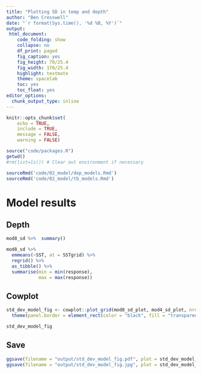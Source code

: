 ```yaml
---
title: "Plotting SD in temp and depth"
author: "Ben Cresswell"
date: "`r format(Sys.time(), '%d %B, %Y')`"
output: 
 html_document:
    code_folding: show
    collapse: no
    df_print: paged
    fig_caption: yes
    fig_height: 70/25.4
    fig_width: 170/25.4
    highlight: textmate
    theme: spacelab
    toc: yes
    toc_float: yes
editor_options: 
  chunk_output_type: inline
---
```



```r
knitr::opts_chunk$set(
	echo = TRUE,
	include = TRUE,
	message = FALSE,
	warning = FALSE)
```


```r
source("code/packages.R")
getwd()
#rm(list=ls()) # Clear out environment if necessary
```



```r
sourceRmd('code/02_model/dep_models.Rmd')
sourceRmd('code/02_model/tb_models.Rmd')
```


# Model results

## Depth

```r
mod8_sd %>%  summary()
```


```r
mod8_sd %>% 
  emmeans(~SST, at = SSTgrid) %>% 
  regrid() %>% 
  as_tibble() %>% 
  summarise(min = min(response),
            max = max(response))
```





## Cowplot
```r
std_dev_model_fig <- cowplot::plot_grid(mod8_sd_plot, mod4_sd_plot, nrow = 1, labels = c('A', 'B'), label_size = 9, align = "h") +
  theme(panel.border = element_rect(color = "black", fill = "transparent", linewidth = 1))

std_dev_model_fig
```


## Save
```r
ggsave(filename = "output/std_dev_model_fig.pdf", plot = std_dev_model_fig, width = 140, height = 70, device = cairo_pdf, units = "mm", dpi = 300)
ggsave(filename = "output/std_dev_model_fig.jpg", plot = std_dev_model_fig, width = 140, height = 70, device = "jpeg", units = "mm", dpi = 300)
```






